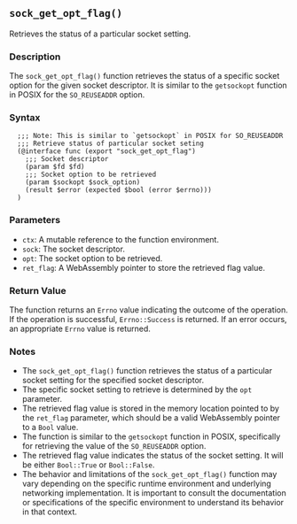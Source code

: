 ## `sock_get_opt_flag()`

Retrieves the status of a particular socket setting.

### Description

The `sock_get_opt_flag()` function retrieves the status of a specific socket option for the given socket descriptor. It is similar to the `getsockopt` function in POSIX for the `SO_REUSEADDR` option.

### Syntax

```ebnf
  ;;; Note: This is similar to `getsockopt` in POSIX for SO_REUSEADDR
  ;;; Retrieve status of particular socket seting
  (@interface func (export "sock_get_opt_flag")
    ;;; Socket descriptor
    (param $fd $fd)
    ;;; Socket option to be retrieved
    (param $sockopt $sock_option)
    (result $error (expected $bool (error $errno)))
  )
```
### Parameters

- `ctx`: A mutable reference to the function environment.
- `sock`: The socket descriptor.
- `opt`: The socket option to be retrieved.
- `ret_flag`: A WebAssembly pointer to store the retrieved flag value.

### Return Value

The function returns an `Errno` value indicating the outcome of the operation. If the operation is successful, `Errno::Success` is returned. If an error occurs, an appropriate `Errno` value is returned.

### Notes

- The `sock_get_opt_flag()` function retrieves the status of a particular socket setting for the specified socket descriptor.
- The specific socket setting to retrieve is determined by the `opt` parameter.
- The retrieved flag value is stored in the memory location pointed to by the `ret_flag` parameter, which should be a valid WebAssembly pointer to a `Bool` value.
- The function is similar to the `getsockopt` function in POSIX, specifically for retrieving the value of the `SO_REUSEADDR` option.
- The retrieved flag value indicates the status of the socket setting. It will be either `Bool::True` or `Bool::False`.
- The behavior and limitations of the `sock_get_opt_flag()` function may vary depending on the specific runtime environment and underlying networking implementation. It is important to consult the documentation or specifications of the specific environment to understand its behavior in that context.
